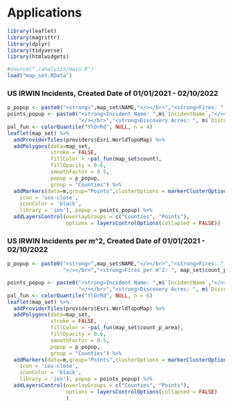# Applications


```{r setup, echo=FALSE, message=FALSE}
library(leaflet)
library(magrittr)
library(dplyr)
library(tidyverse)
library(htmlwidgets)

```
```{r run-main, message=FALSE, echo=FALSE, warning=FALSE}
#source("./analysis/main.R")
load("map_set.RData")


```
### US IRWIN Incidents, Created Date of 01/01/2021 - 02/10/2022
```{r ex01, message=FALSE, echo=FALSE, warning=FALSE}
p_popup <- paste0("<strong>",map_set$NAME,"</></br>","<strong>Fires: ", map_set$count,"</strong>");
points_popup <- paste0("<strong>Incident Name: ",m$`IncidentName`,"</></br>","<strong>Discovery Time: ", m$FireDiscoveryDateTime,"</strong>","</></br>","<strong>Containment Time: ", m$`ContainmentDateTime`,"</strong>",
                       "</></br>","<strong>Discovery Acres: ", m$`DiscoveryAcres`,"</strong>", "</></br>","<strong>Daily Acres: ", m$`DailyAcres`,"</strong>");
pal_fun <- colorQuantile("YlOrRd", NULL, n = 4)
leaflet(map_set) %>%
  addProviderTiles(providers$Esri.WorldTopoMap) %>%
  addPolygons(data=map_set,
              stroke = FALSE,
              fillColor = ~pal_fun(map_set$count),
              fillOpacity = 0.6,
              smoothFactor = 0.5,
              popup = p_popup,
              group = "Counties") %>%
  addMarkers(data=m,group="Points",clusterOptions = markerClusterOptions(),icon =  awesomeIcons(
    icon = 'ios-close',
    iconColor = 'black',
    library = 'ion'), popup = points_popup) %>%
  addLayersControl(overlayGroups = c("Counties", "Points"),
                   options = layersControlOptions(collapsed = FALSE))

```
### US IRWIN Incidents per m^2, Created Date of 01/01/2021 - 02/10/2022
```{r ex02, message=FALSE, echo=FALSE, warning=FALSE}

p_popup <- paste0("<strong>",map_set$NAME,"</></br>","<strong>Fires: ", map_set$count,"</strong>",
                  "</></br>","<strong>Fires per m^2: ", map_set$count_p_area,"</strong>");

points_popup <- paste0("<strong>Incident Name: ",m$`IncidentName`,"</></br>","<strong>Discovery Time: ", m$FireDiscoveryDateTime,"</strong>","</></br>","<strong>Containment Time: ", m$`ContainmentDateTime`,"</strong>",
                       "</></br>","<strong>Discovery Acres: ", m$`DiscoveryAcres`,"</strong>", "</></br>","<strong>Daily Acres: ", m$`DailyAcres`,"</strong>");
pal_fun <- colorQuantile("YlOrRd", NULL, n = 6)
leaflet(map_set) %>%
  addProviderTiles(providers$Esri.WorldTopoMap) %>%
  addPolygons(data=map_set,
              stroke = FALSE,
              fillColor = ~pal_fun(map_set$count_p_area),
              fillOpacity = 0.6,
              smoothFactor = 0.5,
              popup = p_popup,
              group = "Counties") %>%
  addMarkers(data=m,group="Points",clusterOptions = markerClusterOptions(),icon =  awesomeIcons(
    icon = 'ios-close',
    iconColor = 'black',
    library = 'ion'), popup = points_popup) %>%
  addLayersControl(overlayGroups = c("Counties", "Points"),
                   options = layersControlOptions(collapsed = FALSE)
                   )
```
